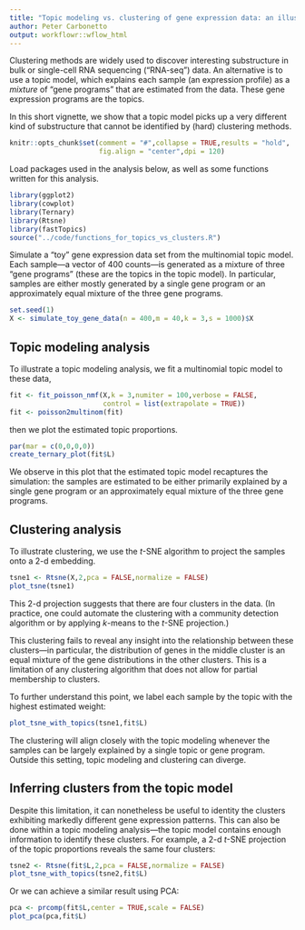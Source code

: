 ```yaml
---
title: "Topic modeling vs. clustering of gene expression data: an illustration"
author: Peter Carbonetto
output: workflowr::wflow_html
---
```


Clustering methods are widely used to discover interesting
substructure in bulk or single-cell RNA sequencing ("RNA-seq")
data. An alternative is to use a topic model, which explains each
sample (an expression profile) as a *mixture* of "gene programs" that
are estimated from the data. These gene expression programs are the
topics.

In this short vignette, we show that a topic model picks up a very
different kind of substructure that cannot be identified by (hard)
clustering methods.

```r
knitr::opts_chunk$set(comment = "#",collapse = TRUE,results = "hold",
                      fig.align = "center",dpi = 120)
```

Load packages used in the analysis below, as well as some functions
written for this analysis.

```r
library(ggplot2)
library(cowplot)
library(Ternary)
library(Rtsne)
library(fastTopics)
source("../code/functions_for_topics_vs_clusters.R")
```

Simulate a "toy" gene expression data set from the multinomial topic
model. Each sample---a vector of 400 counts---is generated as a
mixture of three "gene programs" (these are the topics in the topic
model). In particular, samples are either mostly generated by a single
gene program or an approximately equal mixture of the three gene
programs.

```r
set.seed(1)
X <- simulate_toy_gene_data(n = 400,m = 40,k = 3,s = 1000)$X
```

Topic modeling analysis
-----------------------

To illustrate a topic modeling analysis, we fit a multinomial topic
model to these data,

```r
fit <- fit_poisson_nmf(X,k = 3,numiter = 100,verbose = FALSE,
                       control = list(extrapolate = TRUE))
fit <- poisson2multinom(fit)
```

then we plot the estimated topic proportions.

```r
par(mar = c(0,0,0,0))
create_ternary_plot(fit$L)
```

We observe in this plot that the estimated topic model recaptures the
simulation: the samples are estimated to be either primarily explained
by a single gene program or an approximately equal mixture of the
three gene programs.

Clustering analysis
-------------------

To illustrate clustering, we use the *t*-SNE algorithm to project the
samples onto a 2-d embedding.

```r
tsne1 <- Rtsne(X,2,pca = FALSE,normalize = FALSE)
plot_tsne(tsne1)
```

This 2-d projection suggests that there are four clusters in the
data. (In practice, one could automate the clustering with a community
detection algorithm or by applying $k$-means to the $t$-SNE
projection.)

This clustering fails to reveal any insight into the relationship
between these clusters---in particular, the distribution of genes in
the middle cluster is an equal mixture of the gene distributions in
the other clusters. This is a limitation of any clustering algorithm
that does not allow for partial membership to clusters.

To further understand this point, we label each sample by the topic
with the highest estimated weight:

```r
plot_tsne_with_topics(tsne1,fit$L)
```

The clustering will align closely with the topic modeling whenever the
samples can be largely explained by a single topic or gene program.
Outside this setting, topic modeling and clustering can diverge.

Inferring clusters from the topic model
---------------------------------------

Despite this limitation, it can nonetheless be useful to identity the
clusters exhibiting markedly different gene expression patterns. This
can also be done within a topic modeling analysis---the topic model
contains enough information to identify these clusters. For example, a
2-d *t*-SNE projection of the topic proportions reveals the same four
clusters:

```r
tsne2 <- Rtsne(fit$L,2,pca = FALSE,normalize = FALSE)
plot_tsne_with_topics(tsne2,fit$L)
```

Or we can achieve a similar result using PCA:

```r
pca <- prcomp(fit$L,center = TRUE,scale = FALSE)
plot_pca(pca,fit$L)
```
